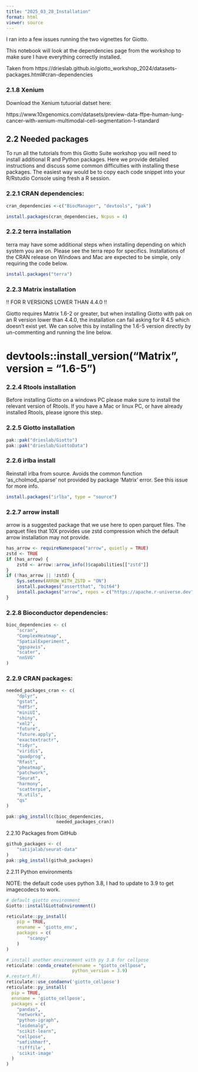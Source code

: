 ```yaml
---
title: "2025_03_28_Installation"
format: html
viewer: source
---
```


I ran into a few issues running the two vignettes for Giotto.

This notebook will look at the dependencies page from the workshop to make sure I have everything correctly installed.

Taken from https://drieslab.github.io/giotto_workshop_2024/datasets-packages.html#cran-dependencies

### 2.1.8 Xenium

Download the Xenium tutuorial datset here:

https://www.10xgenomics.com/datasets/preview-data-ffpe-human-lung-cancer-with-xenium-multimodal-cell-segmentation-1-standard

## 2.2 Needed packages

To run all the tutorials from this Giotto Suite workshop you will need to install additional R and Python packages. Here we provide detailed instructions and discuss some common difficulties with installing these packages. The easiest way would be to copy each code snippet into your R/Rstudio Console using fresh a R session.

### 2.2.1 CRAN dependencies:

```r
cran_dependencies <-c("BiocManager", "devtools", "pak")

install.packages(cran_dependencies, Ncpus = 4)
```

### 2.2.2 terra installation

terra may have some additional steps when installing depending on which system you are on. Please see the terra repo for specifics. Installations of the CRAN release on Windows and Mac are expected to be simple, only requiring the code below.

```r
install.packages("terra")
```

### 2.2.3 Matrix installation

!! FOR R VERSIONS LOWER THAN 4.4.0 !!

Giotto requires Matrix 1.6-2 or greater, but when installing Giotto with pak on an R version lower than 4.4.0, the installation can fail asking for R 4.5 which doesn’t exist yet. We can solve this by installing the 1.6-5 version directly by un-commenting and running the line below.

# devtools::install_version("Matrix", version = "1.6-5")

### 2.2.4 Rtools installation

Before installing Giotto on a windows PC please make sure to install the relevant version of Rtools. If you have a Mac or linux PC, or have already installed Rtools, please ignore this step.

### 2.2.5 Giotto installation

```r
pak::pak("drieslab/Giotto")
pak::pak("drieslab/GiottoData")
```

### 2.2.6 irlba install

Reinstall irlba from source. Avoids the common function 'as_cholmod_sparse' not provided by package 'Matrix' error. See this issue for more info.

```r
install.packages("irlba", type = "source")
```

### 2.2.7 arrow install

arrow is a suggested package that we use here to open parquet files. The parquet files that 10X provides use zstd compression which the default arrow installation may not provide.

```r
has_arrow <- requireNamespace("arrow", quietly = TRUE)
zstd <- TRUE
if (has_arrow) {
    zstd <- arrow::arrow_info()$capabilities[["zstd"]]
}
if (!has_arrow || !zstd) {
    Sys.setenv(ARROW_WITH_ZSTD = "ON") 
    install.packages("assertthat", "bit64")
    install.packages("arrow", repos = c("https://apache.r-universe.dev"))
}
```

### 2.2.8 Bioconductor dependencies:

```r
bioc_dependencies <- c(
    "scran",
    "ComplexHeatmap",
    "SpatialExperiment",
    "ggspavis",
    "scater",
    "nnSVG"
)
```

### 2.2.9 CRAN packages:

```r
needed_packages_cran <- c(
    "dplyr",
    "gstat",
    "hdf5r",
    "miniUI",
    "shiny",
    "xml2",
    "future",
    "future.apply",
    "exactextractr",
    "tidyr",
    "viridis",
    "quadprog",
    "Rfast",
    "pheatmap",
    "patchwork",
    "Seurat",
    "harmony",
    "scatterpie",
    "R.utils",
    "qs"
)

pak::pkg_install(c(bioc_dependencies,
                   needed_packages_cran))
```

2.2.10 Packages from GitHub

```r
github_packages <- c(
    "satijalab/seurat-data"
)
pak::pkg_install(github_packages)
```

2.2.11 Python environments

NOTE: the default code uses python 3.8, I had to update to 3.9 to get imagecodecs to work.

```r
# default giotto environment
Giotto::installGiottoEnvironment()

reticulate::py_install(
    pip = TRUE,
    envname = 'giotto_env',
    packages = c(
        "scanpy"
    )
)

# install another environment with py 3.8 for cellpose
reticulate::conda_create(envname = "giotto_cellpose",
                         python_version = 3.9)
#.restart.R()
reticulate::use_condaenv('giotto_cellpose')
reticulate::py_install(
  pip = TRUE,
  envname = 'giotto_cellpose',
  packages = c(
    "pandas",
    "networkx",
    "python-igraph",
    "leidenalg",
    "scikit-learn",
    "cellpose",
    "smfishhmrf",
    'tifffile',
    'scikit-image'
  )
)
```
